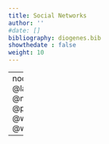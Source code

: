 ```yaml
---
title: Social Networks
author: ''
#date: []
bibliography: diogenes.bib
showthedate : false
weight: 10
---
```



---
nocite: | 
  @latour_reassembling_2007
  @nooy_exploratory_2018
  @perry_egocentric_2018
  @white_identity_1992
  @wasserman_social_1994
  
 
---

